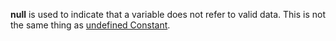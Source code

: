'''null''' is used to indicate that a variable does not refer to valid data. This is not the same thing as [[javascript/Global/undefined Constant|undefined Constant]].

